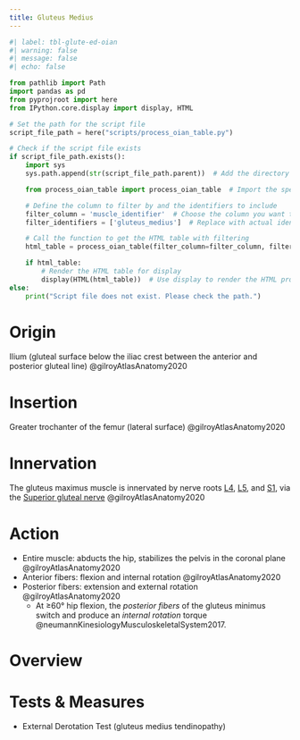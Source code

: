 ```yaml
---
title: Gluteus Medius
---
```




```python
#| label: tbl-glute-ed-oian
#| warning: false
#| message: false
#| echo: false

from pathlib import Path
import pandas as pd
from pyprojroot import here
from IPython.core.display import display, HTML

# Set the path for the script file
script_file_path = here("scripts/process_oian_table.py")

# Check if the script file exists
if script_file_path.exists():
    import sys
    sys.path.append(str(script_file_path.parent))  # Add the directory of the script to the system path

    from process_oian_table import process_oian_table  # Import the specific function

    # Define the column to filter by and the identifiers to include
    filter_column = 'muscle_identifier'  # Choose the column you want to filter by
    filter_identifiers = ['gluteus_medius']  # Replace with actual identifiers you want to include

    # Call the function to get the HTML table with filtering
    html_table = process_oian_table(filter_column=filter_column, filter_identifiers=filter_identifiers)

    if html_table:
        # Render the HTML table for display
        display(HTML(html_table))  # Use display to render the HTML properly
else:
    print("Script file does not exist. Please check the path.")

```

# Origin {#origin}

Ilium (gluteal surface below the iliac crest between the anterior and posterior gluteal line) @gilroyAtlasAnatomy2020

# Insertion {#insertion}

Greater trochanter of the femur (lateral surface) @gilroyAtlasAnatomy2020

# Innervation {#innervation}

The gluteus maximus muscle is innervated by nerve roots [L4]({{< var ref-nerve-root.l4 >}}), [L5]({{< var ref-nerve-root.l5 >}}), and [S1]({{< var ref-nerve-root.s1 >}}), via the [Superior gluteal nerve]({{< var ref-superior-gluteal-nerve.path >}})  @gilroyAtlasAnatomy2020



# Action {#action}

- Entire muscle: abducts the hip, stabilizes the pelvis in the coronal plane @gilroyAtlasAnatomy2020
- Anterior fibers: flexion and internal rotation @gilroyAtlasAnatomy2020 
- Posterior fibers: extension and external rotation @gilroyAtlasAnatomy2020
    - At &ge;60&deg; hip flexion, the *posterior fibers* of the gluteus minimus switch and produce an *internal rotation* torque @neumannKinesiologyMusculoskeletalSystem2017.



# Overview


# Tests & Measures

- External Derotation Test (gluteus medius tendinopathy)